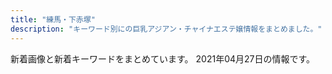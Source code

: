 ```yaml
---
title: "練馬・下赤塚"
description: "キーワード別にの巨乳アジアン・チャイナエステ嬢情報をまとめました。"
---
```


新着画像と新着キーワードをまとめています。
2021年04月27日の情報です。

<DmmAffiliateIns />
<KeywordTable
  shops={
    [
    {
        "name": "\u59ff\u7f8e",
        "keywords": {
            "84": 1,
            "C": 2,
            "D": 7,
            "87": 4,
            "86": 3,
            "85": 1
        },
        "station": "\u3068\u304d\u308f\u53f0\u99c5\u5357\u53e3",
        "url": "http://www.sugatabi.mesthe.com/",
        "img_links": [
            "http://www.sugatabi.mesthe.com/files/010-02.jpg",
            "http://www.sugatabi.mesthe.com/files/009-02.jpg",
            "http://www.sugatabi.mesthe.com/files/004.jpg",
            "http://www.sugatabi.mesthe.com/images/girl-z1.jpg",
            "http://www.sugatabi.mesthe.com/files/005-02.jpg",
            "http://www.sugatabi.mesthe.com/images/top.jpg",
            "http://www.sugatabi.mesthe.com/images/shop/shop04.jpg",
            "http://www.sugatabi.mesthe.com/files/006-02.jpg",
            "http://www.sugatabi.mesthe.com/files/009.jpg",
            "http://www.sugatabi.mesthe.com/images/staff_line.png",
            "http://www.sugatabi.mesthe.com/files/002-02.jpg",
            "http://www.sugatabi.mesthe.com/files/008.jpg",
            "http://www.sugatabi.mesthe.com/files/001-02.jpg",
            "http://www.sugatabi.mesthe.com/files/008-02.jpg",
            "http://www.sugatabi.mesthe.com/files/002.jpg",
            "http://www.sugatabi.mesthe.com/files/003.jpg",
            "http://www.sugatabi.mesthe.com/files/003-02.jpg",
            "http://www.sugatabi.mesthe.com/images/top_sche.png",
            "http://www.sugatabi.mesthe.com/images/shop/shop01.jpg",
            "http://www.sugatabi.mesthe.com/files/005.jpg",
            "http://www.sugatabi.mesthe.com/files/001.jpg",
            "http://www.sugatabi.mesthe.com/files/004-02.jpg",
            "http://www.sugatabi.mesthe.com/images/shop/shop03.jpg",
            "http://www.sugatabi.mesthe.com/images/link_line.png",
            "http://www.sugatabi.mesthe.com/images/mobile.jpg",
            "http://www.sugatabi.mesthe.com/images/bj3.png",
            "http://www.sugatabi.mesthe.com/images/shop/shop02.jpg",
            "http://www.sugatabi.mesthe.com/files/006.jpg",
            "http://www.sugatabi.mesthe.com/images/girl-z2.jpg",
            "http://www.sugatabi.mesthe.com/files/010.jpg"
        ]
    },
    {
        "name": "\u30b7\u30a8\u30b9\u30bf",
        "station": "\u5927\u6cc9\u5b66\u5712\u99c5\u5317\u53e3",
        "keywords": {
            "83": 5,
            "85": 10,
            "D": 15,
            "88": 5
        },
        "img_links": [
            "http://siesta.ests.jp/images/acc4.jpg",
            "http://siesta.ests.jp/images/s-recriut.jpg",
            "http://siesta.ests.jp/images/top.png",
            "http://siesta.ests.jp/photos/sites/39/2021/04/2021042011331872.jpg",
            "http://siesta.ests.jp/photos/sites/39/2021/01/2021011116333298.jpg",
            "http://siesta.ests.jp/photos/sites/39/2021/04/2021040818055925.jpg",
            "http://siesta.ests.jp/photos/sites/39/2021/01/2021011116333493.jpg",
            "http://siesta.ests.jp/images/pick.jpg",
            "http://siesta.ests.jp/images/s-staff.jpg",
            "http://siesta.ests.jp/images/acc2.jpg",
            "http://siesta.ests.jp/images/acc1.jpg",
            "http://siesta.ests.jp/images/info.jpg",
            "http://siesta.ests.jp/images/news.jpg",
            "http://siesta.ests.jp/images/acc3.jpg",
            "http://siesta.ests.jp/images/mobile1.jpg",
            "http://siesta.ests.jp/images/mobile.jpg"
        ],
        "url": "http://siesta.ests.jp/"
    },
    {
        "url": "https://salasa.tokyo/",
        "name": "\u3064\u307c\u307f",
        "img_links": [],
        "keywords": {},
        "station": "\u7df4\u99ac\u99c5\u897f\u53e3"
    },
    {
        "station": "\u7df4\u99ac\u99c5\u897f\u53e3",
        "img_links": [
            "http://www.seoul.esjp.info/img/nav-001.png",
            "http://www.seoul.esjp.info/img/recuit.png",
            "http://www.seoul.esjp.info/files/005.jpg",
            "http://www.seoul.esjp.info/img/change-003.png",
            "http://www.seoul.esjp.info/img/nav-004.png",
            "http://www.seoul.esjp.info/img/foot.png",
            "http://www.seoul.esjp.info/img/main-top03.png",
            "http://www.seoul.esjp.info/img/nav-005.png",
            "http://www.seoul.esjp.info/files/013.jpg",
            "http://www.seoul.esjp.info/files/010.jpg",
            "http://www.seoul.esjp.info/img/change-004.png",
            "http://www.seoul.esjp.info/files/012.jpg",
            "http://www.seoul.esjp.info/img/main-top01.png",
            "http://www.seoul.esjp.info/img/head.png",
            "http://www.seoul.esjp.info/files/003.jpg",
            "http://www.seoul.esjp.info/files/001.jpg",
            "http://www.seoul.esjp.info/img/change-001.png",
            "http://www.seoul.esjp.info/files/007.jpg",
            "http://www.seoul.esjp.info/files/008.jpg",
            "http://www.seoul.esjp.info/img/nav-006.png",
            "http://www.seoul.esjp.info/img/change-002.png",
            "http://www.seoul.esjp.info/files/006.jpg",
            "http://www.seoul.esjp.info/img/change-005.png",
            "http://www.seoul.esjp.info/files/011.jpg",
            "http://www.seoul.esjp.info/img/change-006.png",
            "http://www.seoul.esjp.info/files/004.jpg",
            "http://www.seoul.esjp.info/img/nav-002.png",
            "http://www.seoul.esjp.info/img/nav-003.png",
            "http://www.seoul.esjp.info/files/015.jpg"
        ],
        "keywords": {
            "86": 3,
            "D": 4,
            "87": 1
        },
        "url": "http://www.seoul.esjp.info/",
        "name": "\u7652\u3057\u306e\u90e8\u5c4b"
    },
    {
        "name": "\u61a9",
        "keywords": {},
        "img_links": [
            "http://c-ikoi.work/images/2.jpg",
            "http://c-ikoi.work/images/sys1.jpg",
            "http://c-ikoi.work/images/staff_t.jpg",
            "http://c-ikoi.work/images/line.png",
            "http://c-ikoi.work/images/3.jpg",
            "http://c-ikoi.work/images/concept.jpg",
            "http://c-ikoi.work/images/news.jpg",
            "http://c-ikoi.work/img/aoi1.jpg",
            "http://c-ikoi.work/images/4.jpg",
            "http://c-ikoi.work/images/interior_t.jpg",
            "http://c-ikoi.work/images/1.jpg",
            "http://c-ikoi.work/images/tel.jpg",
            "http://c-ikoi.work/images/int1.png",
            "http://c-ikoi.work/img/moe1.jpg",
            "http://c-ikoi.work/images/head.jpg",
            "http://c-ikoi.work/img/rina1.jpg",
            "http://c-ikoi.work/images/int3.png",
            "http://c-ikoi.work/images/rec2.png",
            "http://c-ikoi.work/images/sys3.png",
            "http://c-ikoi.work/images/mobile.jpg",
            "http://c-ikoi.work/images/rec1.png",
            "http://c-ikoi.work/images/sys2.jpg",
            "http://c-ikoi.work/images/int2.png",
            "http://c-ikoi.work/img/yuki1.jpg"
        ],
        "url": "http://c-ikoi.work/",
        "station": "\u5927\u5c71\u99c5\u5357\u53e3"
    },
    {
        "keywords": {},
        "station": "\u77f3\u795e\u4e95\u516c\u5712\u99c5\u5357\u53e3",
        "name": "AROMA PLAZA \u30a2\u30ed\u30de\u30d7\u30e9\u30b6",
        "url": "http://aroma-p.info/",
        "img_links": []
    },
    {
        "url": "http://www.hi-msg.com/dansin/",
        "keywords": {},
        "name": "\u6696\u5fc3",
        "img_links": [
            "http://www.hi-msg.com/dansin/images/top.jpg",
            "http://www.hi-msg.com/dansin/images/p-5.jpg",
            "http://www.hi-msg.com/dansin/images/s_news.jpg",
            "http://www.hi-msg.com/dansin/images/s_pick.jpg",
            "http://www.hi-msg.com/dansin/images/s_face.jpg",
            "http://www.hi-msg.com/dansin/images/p-2-1.jpg",
            "http://www.hi-msg.com/dansin/images/p-8.jpg",
            "http://www.hi-msg.com/dansin/images/p-9-1.jpg",
            "http://www.hi-msg.com/dansin/images/p-2.jpg",
            "http://www.hi-msg.com/dansin/images/nav.jpg",
            "http://www.hi-msg.com/dansin/images/p-9.jpg",
            "http://www.hi-msg.com/dansin/images/s_info.jpg",
            "http://www.hi-msg.com/dansin/images/end1.jpg",
            "http://www.hi-msg.com/dansin/images/p-6.jpg",
            "http://www.hi-msg.com/dansin/images/p-7.jpg",
            "http://www.hi-msg.com/dansin/images/top1.jpg",
            "http://www.hi-msg.com/dansin/images/1.jpg",
            "http://www.hi-msg.com/dansin/images/p-5-1.jpg",
            "http://www.hi-msg.com/dansin/images/mobile.jpg",
            "http://www.hi-msg.com/dansin/images/p-6-1.jpg"
        ],
        "station": "\u3068\u304d\u308f\u53f0\u99c5\u5357\u53e3"
    },
    {
        "img_links": [],
        "url": "http://evergrace.tyo.cm/",
        "station": "\u6210\u5897\u99c5",
        "keywords": {},
        "name": "\u30b8\u30e3\u30b9\u30df\u30f3"
    },
    {
        "img_links": [
            "http://oasis.akasuri.xyz/staff/s3.jpg",
            "http://oasis.akasuri.xyz/images/bar-photo.png",
            "http://oasis.akasuri.xyz/images/c-photo.png",
            "http://oasis.akasuri.xyz/images/c-staff.png",
            "http://oasis.akasuri.xyz/staff/s2.jpg",
            "http://oasis.akasuri.xyz/staff/s1.jpg",
            "http://oasis.akasuri.xyz/images/c-top.png",
            "http://oasis.akasuri.xyz/images/b-tel.png",
            "http://oasis.akasuri.xyz/images/bar-staff.png",
            "http://oasis.akasuri.xyz/images/fotter.png"
        ],
        "keywords": {},
        "name": "\u30aa\u30a2\u30b7\u30b9",
        "station": "\u6210\u5897\u99c5\u5357\u53e3",
        "url": "http://oasis.akasuri.xyz/"
    },
    {
        "name": "\u8776",
        "keywords": {},
        "station": "\u4e0a\u677f\u6a4b\u99c5\u5317\u53e3",
        "img_links": [
            "http://www.relaxes.info/images/info.jpg",
            "http://www.relaxes.info/images/t1.png",
            "http://www.relaxes.info/up/uploads/2017071800271212.jpg",
            "http://www.relaxes.info/images/t2.png",
            "http://www.relaxes.info/images/ttl_price.png",
            "http://www.relaxes.info/images/ttl_staff.png",
            "http://www.relaxes.info/images/rec.png",
            "http://www.relaxes.info/images/price.jpg",
            "http://www.relaxes.info/images/header_bg.png",
            "http://www.relaxes.info/up/uploads/20210313172020j.jpg",
            "http://www.relaxes.info/images/s1.png",
            "http://www.relaxes.info/up/uploads/20180315212810me.jpg",
            "http://www.relaxes.info/images/ttl_qj.png"
        ],
        "url": "http://www.relaxes.info/"
    },
    {
        "station": "\u4e2d\u6751\u6a4b\u99c5",
        "url": "http://www.e-rakuraku.info/",
        "img_links": [
            "http://www.e-rakuraku.info/images/sr.png",
            "http://www.e-rakuraku.info/images/s1.png",
            "http://www.e-rakuraku.info/images/nei_03.jpg",
            "http://www.e-rakuraku.info/images/huiyuan.png",
            "http://www.e-rakuraku.info/images/newt.png",
            "http://www.e-rakuraku.info/images/tel.png",
            "http://www.e-rakuraku.info/images/s2.png",
            "http://www.e-rakuraku.info/images/mobile.png",
            "http://www.e-rakuraku.info/images/g2.jpg",
            "http://www.e-rakuraku.info/images/g1.jpg",
            "http://www.e-rakuraku.info/images/g3.jpg",
            "http://www.e-rakuraku.info/images/g5.jpg",
            "http://www.e-rakuraku.info/images/g0.jpg",
            "http://www.e-rakuraku.info/images/newfacet.png",
            "http://www.e-rakuraku.info/images/tite-gallery.png",
            "http://www.e-rakuraku.info/images/g4.jpg",
            "http://www.e-rakuraku.info/images/top.jpg",
            "http://www.e-rakuraku.info/images/tite-staff.png"
        ],
        "keywords": {
            "C": 13
        },
        "name": "\u697d\u697d"
    },
    {
        "station": "\u7df4\u99ac\u99c5\u5357\u53e3",
        "img_links": [
            "http://himawari.est-u.com/images/down.jpg",
            "http://himawari.est-u.com/images/index2_08.jpg",
            "http://himawari.est-u.com/staff/sakura.jpg",
            "http://himawari.est-u.com/images/index_08.jpg",
            "http://himawari.est-u.com/images/index_04.jpg",
            "http://himawari.est-u.com/images/a1.jpg",
            "http://himawari.est-u.com/staff/nami.jpg",
            "http://himawari.est-u.com/staff/izumi.jpg",
            "http://himawari.est-u.com/staff/yuki.jpg",
            "http://himawari.est-u.com/images/a2.jpg",
            "http://himawari.est-u.com/staff/aiko.jpg",
            "http://himawari.est-u.com/images/index_10.jpg",
            "http://himawari.est-u.com/images/index_02.jpg",
            "http://himawari.est-u.com/staff/umi.jpg",
            "http://himawari.est-u.com/staff/asuka.jpg",
            "http://himawari.est-u.com/images/therpist.jpg"
        ],
        "url": "http://himawari.est-u.com/",
        "name": "\u3072\u307e\u308f\u308a",
        "keywords": {
            "C": 7
        }
    },
    {
        "keywords": {},
        "station": "\u7df4\u99ac\u99c5\u897f\u53e3",
        "img_links": [
            "http://sh-dafei.work/uploads/171031/1-1G0311G531445.jpg",
            "http://sh-dafei.work/uploads/181206/1-1Q2061253211D.jpg",
            "http://sh-dafei.work/uploads/190924/1-1Z924151334121.jpg",
            "http://sh-dafei.work/templets/default/pc/picture/s_staff.png",
            "http://sh-dafei.work/uploads/171031/1-1G0311G505933.jpg",
            "http://sh-dafei.work/uploads/210219/1-210219105500300.jpg",
            "http://sh-dafei.work/uploads/180612/1-1P612160029349.jpg",
            "http://sh-dafei.work/uploads/181207/1-1Q20G35320X0.png",
            "http://sh-dafei.work/uploads/181206/1-1Q206125154224.jpg",
            "http://sh-dafei.work/uploads/171031/1-1G0311G344914.jpg",
            "http://sh-dafei.work/uploads/190809/1-1ZP9125I01S.jpg",
            "http://sh-dafei.work/uploads/200117/1-20011G614144B.jpg",
            "http://sh-dafei.work/uploads/190329/1-1Z329151011c7.jpg",
            "http://sh-dafei.work/templets/default/pc/picture/s_pick.png",
            "http://sh-dafei.work/uploads/171031/1-1G0311G556445.jpg",
            "http://sh-dafei.work/uploads/210326/1-210326140613257.jpg",
            "http://sh-dafei.work/templets/default/pc/picture/staffs.png",
            "http://sh-dafei.work/uploads/171031/1-1G0311G4095M.jpg",
            "http://sh-dafei.work/uploads/191115/1-191115132040J2.jpg",
            "http://sh-dafei.work/templets/default/pc/picture/s_news.png",
            "http://sh-dafei.work/templets/default/pc/picture/end1.jpg",
            "http://sh-dafei.work/uploads/allimg/180612/1-1P612160305350.jpg",
            "http://sh-dafei.work/uploads/180227/1-1P22G40S5448.jpg",
            "http://sh-dafei.work/uploads/200612/1-200612154534W8.jpg",
            "http://sh-dafei.work/uploads/201002/1-201002144Z11V.jpg",
            "http://sh-dafei.work/uploads/181207/1-1Q20G40K63R.jpg",
            "http://sh-dafei.work/uploads/181206/1-1Q2061250494E.jpg",
            "http://sh-dafei.work/templets/default/pc/picture/face.png",
            "http://sh-dafei.work/uploads/181214/1-1Q214154222511.jpg",
            "http://sh-dafei.work/uploads/190301/1-1Z30116320A41.jpg",
            "http://sh-dafei.work/uploads/201113/1-20111314213cQ.jpg",
            "http://sh-dafei.work/uploads/180612/1-1P6121601061c.jpg",
            "http://sh-dafei.work/uploads/181206/1-1Q2061249563O.jpg",
            "http://sh-dafei.work/uploads/190130/1-1Z130162635508.jpg"
        ],
        "name": "\u5927\u5983",
        "url": "http://sh-dafei.work/"
    },
    {
        "station": "\u6c5f\u53e4\u7530\u99c5\u5357\u53e3",
        "name": "\u512a\u30fb\u7f8e",
        "keywords": {},
        "url": "http://rose.este.work/",
        "img_links": [
            "http://rose.este.work/unnamed.png",
            "http://rose.este.work/index-24.htm.jpg",
            "http://rose.este.work/r4.jpg",
            "http://rose.este.work/re.jpg",
            "http://rose.este.work/totop.png",
            "http://rose.este.work/sys1.png",
            "http://rose.este.work/r3.jpg",
            "http://rose.este.work/r5.jpg",
            "http://rose.este.work/index-26.htm.jpg",
            "http://rose.este.work/index-1.htm.jpg",
            "http://rose.este.work/resize_1500-450.jpg",
            "http://rose.este.work/r1.jpg",
            "http://rose.este.work/resize_250.png",
            "http://rose.este.work/index-25.htm.jpg"
        ]
    },
    {
        "url": "http://anzu.abnavi.info/",
        "station": "\u6210\u5897\u99c5",
        "name": "\u59eb",
        "img_links": [],
        "keywords": {}
    },
    {
        "url": "http://nymphe-est.biz/",
        "keywords": {
            "D": 2,
            "E": 1
        },
        "name": "\u59eb\u306e\u3086\u3073\u3055\u304d",
        "img_links": [
            "http://nymphe-est.biz/images/m6.png",
            "http://nymphe-est.biz/images/m4.png",
            "http://nymphe-est.biz/images/accl.jpg",
            "http://nymphe-est.biz/images/tit2.jpg",
            "http://nymphe-est.biz/images/m2.png",
            "http://nymphe-est.biz/images/tit3.jpg",
            "http://nymphe-est.biz/images/top.png",
            "http://nymphe-est.biz/images/m3.png",
            "http://nymphe-est.biz/images/m1.png",
            "http://nymphe-est.biz/images/fla.jpg",
            "http://nymphe-est.biz/images/tit5.jpg",
            "http://nymphe-est.biz/images/m5.png",
            "http://nymphe-est.biz/images/bul.jpg",
            "http://nymphe-est.biz/images/spt.png",
            "http://nymphe-est.biz/images/tm.jpg",
            "http://nymphe-est.biz/images/tit6.jpg",
            "http://nymphe-est.biz/images/bur.jpg",
            "http://nymphe-est.biz/images/cg03.jpg",
            "http://nymphe-est.biz/images/tit4.jpg",
            "http://nymphe-est.biz/images/stat.jpg",
            "http://nymphe-est.biz/images/cg02.jpg",
            "http://nymphe-est.biz/images/no.png",
            "http://nymphe-est.biz/images/stal.jpg",
            "http://nymphe-est.biz/images/cg01.jpg"
        ],
        "station": "\u6771\u6b66\u7df4\u99ac\u99c5\u5317\u53e3"
    },
    {
        "station": "\u4e0a\u677f\u6a4b\u99c5\u5317\u53e3",
        "keywords": {},
        "url": "http://tenpo2.iest.info/",
        "img_links": [],
        "name": "\u6e29"
    },
    {
        "name": "\u30e9\u30b1\u30b7\u30b9\u5927\u6cc9\u5b66\u5712",
        "keywords": {
            "81": 1,
            "C": 4,
            "93": 1,
            "86": 1,
            "F": 4,
            "84": 1,
            "91": 3,
            "G": 1,
            "88": 1,
            "95": 1,
            "80": 1,
            "D": 2,
            "83": 2
        },
        "img_links": [
            "http://lachesis.este88.com/gals/mao2.jpg",
            "http://lachesis.este88.com/gals/aoi1.jpg",
            "http://lachesis.este88.com/gals/narumi2.jpg",
            "https://lachesis.este88.com/gals/yuno1.jpg",
            "https://lachesis.este88.com/images/bg_header3.jpg",
            "http://lachesis.este88.com/images/bg_header.jpg",
            "http://lachesis.este88.com/gals/miku3.jpg",
            "http://lachesis.este88.com/gals/yuno3.jpg",
            "https://lachesis.este88.com/gals/rinnka1.jpg",
            "http://lachesis.este88.com/gals/minami2.jpg",
            "https://lachesis.este88.com/gals/tumugi1.jpg",
            "https://lachesis.este88.com/gals/aoi1.jpg",
            "http://lachesis.este88.com/gals/nozomi2.jpg",
            "https://lachesis.este88.com/gals/miho1.jpg",
            "http://lachesis.este88.com/gals/minami1.jpg",
            "https://lachesis.este88.com/gals/mao1.jpg",
            "http://lachesis.este88.com/gals/miho2.jpg",
            "http://lachesis.este88.com/gals/tumugi3.jpg",
            "https://lachesis.este88.com/images/sysh3bar.png",
            "https://lachesis.este88.com/gals/nozomi1.jpg",
            "https://lachesis.este88.com/images/bg_header.jpg",
            "http://lachesis.este88.com/gals/miho1.jpg",
            "https://lachesis.este88.com/gals/miku1.jpg",
            "https://lachesis.este88.com/gals/narumi1.jpg",
            "http://lachesis.este88.com/gals/rinnka3.jpg",
            "http://lachesis.este88.com/gals/nozomi1.jpg",
            "https://lachesis.este88.com/images/line.jpg",
            "http://lachesis.este88.com/gals/rinnka2.jpg",
            "https://lachesis.este88.com/gals/maria1.jpg",
            "http://lachesis.este88.com/gals/miku1.jpg",
            "http://lachesis.este88.com/gals/tumugi2.jpg",
            "http://lachesis.este88.com/gals/mao1.jpg",
            "https://lachesis.este88.com/gals/minami1.jpg",
            "http://lachesis.este88.com/gals/itika1.jpg",
            "http://lachesis.este88.com/gals/nozomi3.jpg",
            "http://lachesis.este88.com/gals/miho3.jpg",
            "http://lachesis.este88.com/images/sysh3bar.png",
            "http://lachesis.este88.com/gals/aoi3.jpg",
            "http://lachesis.este88.com/images/line.jpg",
            "https://lachesis.este88.com/images/info5.jpg",
            "http://lachesis.este88.com/gals/yuno2.jpg",
            "http://lachesis.este88.com/gals/itika3.jpg",
            "http://lachesis.este88.com/gals/narumi3.jpg",
            "https://lachesis.este88.com/gals/itika1.jpg",
            "http://lachesis.este88.com/gals/aoi2.jpg",
            "http://lachesis.este88.com/images/info5.jpg",
            "http://lachesis.este88.com/gals/miku2.jpg",
            "http://lachesis.este88.com/gals/itika2.jpg",
            "http://lachesis.este88.com/gals/narumi4.jpg",
            "http://lachesis.este88.com/gals/maria1.jpg",
            "http://lachesis.este88.com/images/bg_header3.jpg",
            "http://lachesis.este88.com/gals/rinnka1.jpg",
            "http://lachesis.este88.com/gals/yuno1.jpg",
            "http://momipara.jp/img/link/momi234.jpg",
            "http://lachesis.este88.com/gals/rinnka4.jpg",
            "http://lachesis.este88.com/gals/narumi1.jpg",
            "http://lachesis.este88.com/gals/tumugi1.jpg",
            "http://lachesis.este88.com/gals/nozomi4.jpg"
        ],
        "url": "http://lachesis.este88.com/",
        "station": "\u5927\u6cc9\u5b66\u5712\u99c5"
    },
    {
        "station": "\u65b0\u685c\u53f0\u99c51\u756a\u51fa\u53e3",
        "name": "\u697d\u3005",
        "keywords": {},
        "url": "https://1270791003.wixsite.com/mysite/",
        "img_links": [
            "https://static.wixstatic.com/media/73ea4e_4f276738c0354f93b87840e2d55be62b~mv2.png",
            "https://static.wixstatic.com/media/56292f_3dc196c69ac04338b46a28f7dc0f4df2.jpg",
            "https://static.wixstatic.com/media/73ea4e_73ca4971bac34776a53c8b09526abe0d~mv2.jpg",
            "https://static.wixstatic.com/media/56292f_4d626237c2cd4806b0251dae4554758e.jpg"
        ]
    },
    {
        "station": "\u4e0b\u8d64\u585a\u99c5\u5317\u53e3",
        "url": "http://www.es-kou.link/",
        "keywords": {},
        "img_links": [
            "http://www.es-kou.link/images/head.jpg",
            "http://www.es-kou.link/images/news.jpg",
            "http://www.es-kou.link/img/satomi1.jpg",
            "http://www.es-kou.link/images/sys2.jpg",
            "http://www.es-kou.link/img/nana1.jpg",
            "http://www.es-kou.link/images/b1.jpg",
            "http://www.es-kou.link/images/int1.png",
            "http://www.es-kou.link/images/info.png",
            "http://www.es-kou.link/images/interior_t.jpg",
            "http://www.es-kou.link/images/3.jpg",
            "http://www.es-kou.link/images/int2.png",
            "http://www.es-kou.link/images/sys3.png",
            "http://www.es-kou.link/images/sys1.jpg",
            "http://www.es-kou.link/images/mobile.jpg",
            "http://www.es-kou.link/images/s1.png",
            "http://www.es-kou.link/images/staff_t.jpg",
            "http://www.es-kou.link/images/b2.jpg",
            "http://www.es-kou.link/images/2.jpg",
            "http://www.es-kou.link/images/1.jpg",
            "http://www.es-kou.link/img/mimi1.jpg"
        ],
        "name": "\u7d05\u6708"
    },
    {
        "url": "http://c-sakura.work/",
        "station": "\u4e0b\u8d64\u585a\u99c5\u5317\u53e3",
        "keywords": {},
        "name": "\u9577\u4e45*\u3061\u3087\u3046\u304d\u3085\u3046",
        "img_links": [
            "http://c-sakura.work/images/news.png",
            "http://c-sakura.work/images/interior_t.jpg",
            "http://c-sakura.work/images/mobile.jpg",
            "http://c-sakura.work/images/info.png",
            "http://c-sakura.work/img/ami1.jpg",
            "http://c-sakura.work/images/3.jpg",
            "http://c-sakura.work/images/int2.png",
            "http://c-sakura.work/img/yuyu1.jpg",
            "http://c-sakura.work/images/sys1.png",
            "http://c-sakura.work/images/head.jpg",
            "http://c-sakura.work/img/yuri1.jpg",
            "http://c-sakura.work/images/staff_t.jpg",
            "http://c-sakura.work/images/1.jpg",
            "http://c-sakura.work/images/tel.jpg",
            "http://c-sakura.work/images/sisu.png",
            "http://c-sakura.work/images/2.jpg",
            "http://c-sakura.work/images/int1.png"
        ]
    },
    {
        "station": "\u7df4\u99ac\u99c5\u897f\u53e3",
        "name": "\u7df4\u99ac\u306e\u5929\u4f7f",
        "url": "http://ginzaangel.esnavi.work/",
        "keywords": {
            "89": 1,
            "88": 2,
            "90": 3,
            "92": 1
        },
        "img_links": [
            "http://ginzaangel.esnavi.work/2/uploadimg/1595657062.jpeg",
            "http://ginzaangel.esnavi.work/head.jpg",
            "http://ginzaangel.esnavi.work/staff_t.jpg",
            "http://ginzaangel.esnavi.work/2/uploadimg/1601829474.jpeg",
            "http://ginzaangel.esnavi.work/sys1.jpg",
            "http://ginzaangel.esnavi.work/s1.png",
            "http://ginzaangel.esnavi.work/2/uploadimg/1619341553.jpeg",
            "http://ginzaangel.esnavi.work/int1.png",
            "http://ginzaangel.esnavi.work/news.jpg",
            "http://ginzaangel.esnavi.work/sys2.jpg",
            "http://ginzaangel.esnavi.work/2/uploadimg/1615988408.jpeg",
            "http://ginzaangel.esnavi.work/2/uploadimg/1615988934.jpeg",
            "http://ginzaangel.esnavi.work/2/uploadimg/1615989033.jpeg",
            "http://ginzaangel.esnavi.work/2/uploadimg/1615989115.jpeg"
        ]
    },
    {
        "url": "http://binrou.net/",
        "keywords": {
            "86": 4,
            "F": 1,
            "E": 6,
            "87": 4,
            "C": 17,
            "89": 1,
            "D": 2,
            "88": 1
        },
        "img_links": [
            "http://binrou.net/img/sta119.jpg",
            "http://binrou.net/i/img/sta89.jpg",
            "http://binrou.net/img/st118.jpg",
            "http://binrou.net/i/img/r3.jpg",
            "http://binrou.net/i/img/sta104.jpg",
            "http://binrou.net/img/s118.jpg",
            "http://binrou.net/img/sta109.jpg",
            "http://binrou.net/i/img/sta117.jpg",
            "http://binrou.net/i/img/sta114.jpg",
            "http://binrou.net/img/s117.jpg",
            "http://binrou.net/i/img/sta88.jpg",
            "http://binrou.net/img/st112.jpg",
            "http://binrou.net/img/mo.png",
            "http://binrou.net/img/sta115.jpg",
            "http://binrou.net/i/img/sta111.jpg",
            "http://binrou.net/img/botton.jpg",
            "http://binrou.net/img/s119.jpg",
            "http://binrou.net/img/sta111.jpg",
            "http://binrou.net/i/img/sta116.jpg",
            "http://binrou.net/img/s111.jpg",
            "http://binrou.net/img/st119.jpg",
            "http://binrou.net/img/st114.jpg",
            "http://binrou.net/img/sta116.jpg",
            "http://binrou.net/i/img/sta92.jpg",
            "http://binrou.net/img/fla.jpg",
            "http://binrou.net/img/st116.jpg",
            "http://binrou.net/img/sta114.jpg",
            "http://binrou.net/img/st109.jpg",
            "http://binrou.net/img/acc.jpg",
            "http://binrou.net/i/img/r4.jpg",
            "http://binrou.net/i/img/sta119.jpg",
            "http://binrou.net/img/sta117.jpg",
            "http://binrou.net/i/img/sta109.jpg",
            "http://binrou.net/i/img/sta100.jpg",
            "http://binrou.net/i/img/r1.jpg",
            "http://binrou.net/img/st111.jpg",
            "http://binrou.net/i/img/acc.jpg",
            "http://binrou.net/i/img/sta97.jpg",
            "http://binrou.net/img/sta112.jpg",
            "http://binrou.net/i/img/st118.jpg",
            "http://binrou.net/img/s114.jpg",
            "http://binrou.net/i/img/sta108.jpg",
            "http://binrou.net/img/s115.jpg",
            "http://binrou.net/img/s112.jpg",
            "http://binrou.net/i/img/sta98.jpg",
            "http://binrou.net/i/img/sta80.jpg",
            "http://binrou.net/i/img/r2.jpg",
            "http://binrou.net/i/img/sta105.jpg",
            "http://binrou.net/i/img/sta94.jpg",
            "http://binrou.net/img/s116.jpg",
            "http://binrou.net/img/st115.jpg",
            "http://binrou.net/i/img/sta115.jpg",
            "http://binrou.net/i/img/sta112.jpg",
            "http://binrou.net/img/pickup20.jpg",
            "http://binrou.net/img/st117.jpg",
            "http://binrou.net/img/sta118.jpg",
            "http://binrou.net/i/img/sta118.jpg"
        ],
        "station": "\u7df4\u99ac\u99c5\u897f\u53e3",
        "name": "\u30ad\u30e9\u30ad\u30e9"
    },
    {
        "name": "\u30b9\u30a6\u30a3\u30fc\u30c8",
        "url": "http://www.es-yas.click/",
        "station": "\u4e2d\u6751\u6a4b\u99c5\u5357\u53e3",
        "img_links": [
            "http://www.es-yas.click/img/sayuri1.jpg",
            "http://www.es-yas.click/images/mobile.jpg",
            "http://www.es-yas.click/images/news.jpg",
            "http://www.es-yas.click/images/sys1.png",
            "http://www.es-yas.click/images/1.jpg",
            "http://www.es-yas.click/images/newface.png",
            "http://www.es-yas.click/images/3.jpg",
            "http://www.es-yas.click/images/s1.png",
            "http://www.es-yas.click/images/head.jpg",
            "http://www.es-yas.click/img/riri1.jpg",
            "http://www.es-yas.click/images/ac1.png",
            "http://www.es-yas.click/images/int1.png",
            "http://www.es-yas.click/images/2.jpg",
            "http://www.es-yas.click/img/mari1.jpg",
            "http://www.es-yas.click/images/sirase.jpg",
            "http://www.es-yas.click/images/info.png",
            "http://www.es-yas.click/images/staff_t.jpg",
            "http://www.es-yas.click/images/tel.jpg",
            "http://www.es-yas.click/images/int2.png",
            "http://www.es-yas.click/images/interior_t.jpg",
            "http://www.es-yas.click/images/sys2.png"
        ],
        "keywords": {}
    },
    {
        "url": "http://www.bishoujo.relaxmens.com/",
        "name": "\u7f8e\u5c11\u5973\u5b66\u5712",
        "keywords": {},
        "station": "\u7df4\u99ac\u99c5\u897f\u53e3",
        "img_links": [
            "http://www.bishoujo.relaxmens.com/files/004.jpg",
            "http://www.bishoujo.relaxmens.com/photo_news/upimg/69006605d742b90036_2.jpg",
            "http://www.bishoujo.relaxmens.com/images/nav-005.png",
            "http://www.bishoujo.relaxmens.com/images/nav-004.png",
            "http://www.bishoujo.relaxmens.com/images/top02-left.png",
            "http://www.bishoujo.relaxmens.com/photo_news/upimg/69006605d742b90036_0.jpg",
            "http://www.bishoujo.relaxmens.com/images/top003.png",
            "http://www.bishoujo.relaxmens.com/images/top01.png",
            "http://www.bishoujo.relaxmens.com/images/nav-001.png",
            "http://www.bishoujo.relaxmens.com/images/nav-003.png",
            "http://www.bishoujo.relaxmens.com/photo_news/upimg/69006605d742b90036_1.jpg",
            "http://www.bishoujo.relaxmens.com/files/007.jpg",
            "http://www.bishoujo.relaxmens.com/images/tel.png",
            "http://www.bishoujo.relaxmens.com/images/nav-006.png",
            "http://www.bishoujo.relaxmens.com/files/006.jpg",
            "http://www.bishoujo.relaxmens.com/images/osusume01.png",
            "http://www.bishoujo.relaxmens.com/images/nav-002.png",
            "http://www.bishoujo.relaxmens.com/files/008.jpg"
        ]
    },
    {
        "keywords": {
            "C": 8
        },
        "station": "\u7df4\u99ac\u99c5\u5357\u53e3",
        "img_links": [
            "http://www.nerima-rose.com/cgi-bin/topics/img/16-1.jpg",
            "http://www.nerima-rose.com/images/staff/16/misaki2.jpg",
            "http://www.nerima-rose.com/images/staff/17/2/nana.png",
            "http://www.nerima-rose.com/images/images/sys2018_06.jpg",
            "http://www.nerima-rose.com/images/staff/17/2/ena.jpg",
            "http://www.nerima-rose.com/images/staff/17/2/kina.jpg",
            "http://www.nerima-rose.com/images/shop/h1.jpg",
            "http://www.nerima-rose.com/images/rosa-pindao_09.jpg",
            "http://www.nerima-rose.com/images/index-rosa_02.jpg",
            "http://www.nerima-rose.com/images/sys3.jpg",
            "http://www.nerima-rose.com/images/index-rosa_04.jpg",
            "http://www.nerima-rose.com/images/staff/16/kaori2.jpg",
            "http://www.nerima-rose.com/images/images/sys2018_03.jpg",
            "http://www.nerima-rose.com/images/rosa-sys_09a.jpg",
            "http://www.nerima-rose.com/images/shop/11.jpg",
            "http://www.nerima-rose.com/images/nav/nav-acc.jpg",
            "http://www.nerima-rose.com/images/aroma/r1.jpg",
            "http://www.nerima-rose.com/images/staff/17/riri.jpg",
            "http://www.nerima-rose.com/images/aroma/r2.jpg",
            "http://www.nerima-rose.com/images/staff/16/aya2.jpg",
            "http://www.nerima-rose.com/images/shop/4/s1.jpg",
            "http://www.nerima-rose.com/images/rosa-pindao_07.jpg",
            "http://www.nerima-rose.com/images/rosa-sys_04.jpg",
            "http://www.nerima-rose.com/images/index-rosa_09.jpg",
            "http://www.nerima-rose.com/images/aroma/r3.jpg",
            "http://www.nerima-rose.com/images/nav/nav-rec.jpg",
            "http://www.nerima-rose.com/images/shop/3/sh1.jpg"
        ],
        "url": "http://www.nerima-rose.com/",
        "name": "ROSE"
    },
    {
        "station": "\u7df4\u99ac\u99c5\u5317\u53e3",
        "name": "\u3046\u3089\u3089",
        "img_links": [
            "http://cdn.dino-es.com/images/logo/88x31DinoEs.png",
            "http://es-nerima.biz/wp-content/themes/template-salon2/images/gallery2.jpg",
            "http://es-nerima.biz/wp-content/uploads/2016/10/gallery7.jpg",
            "http://es-nerima.biz/wp-content/uploads/2016/10/gallery6.jpg",
            "http://es-nerima.biz/wp-content/themes/template-salon2/images/magazine.jpg",
            "http://es-nerima.biz/wp-content/themes/template-salon2/images/gallery4.jpg",
            "http://es-nerima.biz/wp-content/uploads/2016/10/camp-bnr.jpg",
            "http://es-nerima.biz/wp-content/uploads/2016/10/g6-250x330.jpg",
            "http://es-nerima.biz/wp-content/uploads/2016/10/g3.jpg",
            "http://es-nerima.biz/wp-content/uploads/2016/10/g4.jpg",
            "http://es-nerima.biz/wp-content/uploads/2016/10/g1-250x330.jpg",
            "http://es-nerima.biz/wp-content/uploads/2016/10/girl-1-300x450.jpg",
            "http://es-nerima.biz/wp-content/themes/template-salon2/images/slider1.jpg",
            "http://es-nerima.biz/wp-content/themes/template-salon2/images/massage-de_88_31.jpg",
            "http://es-nerima.biz/wp-content/uploads/2016/10/girl-1-250x330.jpg",
            "http://es-nerima.biz/wp-content/uploads/2016/10/gallery8-600x600.jpg",
            "http://es-nerima.biz/wp-content/uploads/2016/10/g5-250x330.jpg",
            "http://es-nerima.biz/wp-content/uploads/2016/10/g5.jpg",
            "http://es-nerima.biz/wp-content/uploads/2016/10/mika.jpg",
            "http://es-nerima.biz/wp-content/uploads/2016/10/gallery1.jpg",
            "http://es-nerima.biz/wp-content/uploads/2016/10/g3-250x330.jpg",
            "http://es-nerima.biz/wp-content/uploads/2016/10/g6.jpg",
            "http://es-nerima.biz/wp-content/themes/template-salon2/images/gallery1.jpg",
            "http://es-nerima.biz/wp-content/uploads/2016/10/eri-250x330.jpg",
            "http://es-nerima.biz/wp-content/uploads/2016/10/gallery8.jpg",
            "http://es-nerima.biz/wp-content/themes/template-salon2/images/news-ttl.png",
            "http://es-nerima.biz/wp-content/themes/template-salon2/images/newface-ttl.png",
            "http://es-nerima.biz/wp-content/themes/template-salon2/images/pickup-ttl.png",
            "http://es-nerima.biz/wp-content/uploads/2016/10/gallery3.jpg",
            "http://es-nerima.biz/wp-content/uploads/2016/10/eri.jpg",
            "http://es-nerima.biz/wp-content/uploads/2016/10/mika-250x330.jpg",
            "http://es-nerima.biz/wp-content/themes/template-salon2/images/tel.png",
            "http://es-nerima.biz/wp-content/uploads/2016/10/girl-1.jpg",
            "http://es-nerima.biz/wp-content/themes/template-salon2/images/pickup-frame.png",
            "http://es-nerima.biz/wp-content/themes/template-salon2/images/gallery3.jpg",
            "http://es-nerima.biz/wp-content/uploads/2016/10/gallery2.jpg",
            "http://es-nerima.biz/wp-content/themes/template-salon2/images/camp-bnr.jpg",
            "http://es-nerima.biz/wp-content/uploads/2016/10/gallery5.jpg",
            "http://es-nerima.biz/wp-content/themes/template-salon2/images/gallery-ttl.png",
            "http://es-nerima.biz/wp-content/uploads/2016/10/g4-250x330.jpg"
        ],
        "keywords": {},
        "url": "http://es-nerima.biz/"
    },
    {
        "keywords": {
            "87": 1,
            "E": 1,
            "85": 2,
            "C": 11
        },
        "img_links": [
            "http://pakira-massage.work/i/img/sta1.jpg",
            "http://pakira-massage.work/i/img/r4.jpg",
            "http://pakira-massage.work/i/img/r6.jpg",
            "http://pakira-massage.work/img/s2.jpg",
            "http://pakira-massage.work/i/img/r2.jpg",
            "http://pakira-massage.work/img/st1.jpg",
            "http://pakira-massage.work/img/s1.jpg",
            "http://pakira-massage.work/img/mobile-1.png",
            "http://pakira-massage.work/i/img/sta2.jpg",
            "http://pakira-massage.work/i/img/st1.jpg",
            "http://pakira-massage.work/i/img/r1.jpg",
            "http://pakira-massage.work/i/img/r5.jpg",
            "http://pakira-massage.work/img/sta1.jpg",
            "http://pakira-massage.work/img/botton.jpg",
            "http://pakira-massage.work/img/sta2.jpg",
            "http://pakira-massage.work/img/st2.jpg",
            "http://pakira-massage.work/img/nos.jpg",
            "http://pakira-massage.work/img/head.jpg",
            "http://pakira-massage.work/img/campian.jpg",
            "http://pakira-massage.work/i/img/r3.jpg"
        ],
        "station": "\u8981\u753a\u99c55\u756a\u51fa\u53e3",
        "url": "http://pakira-massage.work/",
        "name": "\u30d1\u30ad\u30e9"
    },
    {
        "url": "http://ponfu-massage.work/",
        "name": "\u30dd\u30f3\u30d5\u30fc",
        "station": "\u7df4\u99ac\u99c5\u897f\u53e3",
        "keywords": {
            "84": 1,
            "87": 5,
            "89": 1,
            "88": 4,
            "D": 9,
            "C": 22,
            "86": 1,
            "85": 2,
            "F": 2,
            "E": 2
        },
        "img_links": [
            "http://ponfu-massage.work/img/sta44.jpg",
            "http://ponfu-massage.work/img/s41.jpg",
            "http://ponfu-massage.work/img/acc6.jpg",
            "http://ponfu-massage.work/img/sta38.jpg",
            "http://ponfu-massage.work/img/sta46.jpg",
            "http://ponfu-massage.work/img/s42.jpg",
            "http://ponfu-massage.work/img/sta42.jpg",
            "http://ponfu-massage.work/i/img/sta41.jpg",
            "http://ponfu-massage.work/img/s39.jpg",
            "http://ponfu-massage.work/img/sta30.jpg",
            "http://ponfu-massage.work/img/campian.jpg",
            "http://ponfu-massage.work/img/acc5.jpg",
            "http://ponfu-massage.work/img/s46.jpg",
            "http://ponfu-massage.work/img/st41.jpg",
            "http://ponfu-massage.work/i/img/sta28.jpg",
            "http://ponfu-massage.work/img/sta41.jpg",
            "http://ponfu-massage.work/img/acc9.jpg",
            "http://ponfu-massage.work/img/sta47.jpg",
            "http://ponfu-massage.work/img/s43.jpg",
            "http://ponfu-massage.work/img/s47.jpg",
            "http://ponfu-massage.work/img/st47.jpg",
            "http://ponfu-massage.work/img/acc1.jpg",
            "http://ponfu-massage.work/i/img/r4.jpg",
            "http://ponfu-massage.work/img/sta39.jpg",
            "http://ponfu-massage.work/img/s38.jpg",
            "http://ponfu-massage.work/img/st44.jpg",
            "http://ponfu-massage.work/img/sta43.jpg",
            "http://ponfu-massage.work/img/botton.jpg",
            "http://ponfu-massage.work/img/acc7.jpg",
            "http://ponfu-massage.work/img/st18.jpg",
            "http://ponfu-massage.work/i/img/sta44.jpg",
            "http://ponfu-massage.work/i/img/r3.jpg",
            "http://ponfu-massage.work/i/img/sta24.jpg",
            "http://ponfu-massage.work/i/img/r2.jpg",
            "http://ponfu-massage.work/img/st30.jpg",
            "http://ponfu-massage.work/img/st45.jpg",
            "http://ponfu-massage.work/i/img/st45.jpg",
            "http://ponfu-massage.work/i/img/sta39.jpg",
            "http://ponfu-massage.work/img/sta45.jpg",
            "http://ponfu-massage.work/i/img/sta45.jpg",
            "http://ponfu-massage.work/img/st46.jpg",
            "http://ponfu-massage.work/i/img/sta47.jpg",
            "http://ponfu-massage.work/img/sta28.jpg",
            "http://ponfu-massage.work/img/acc2.jpg",
            "http://ponfu-massage.work/img/st38.jpg",
            "http://ponfu-massage.work/i/img/sta38.jpg",
            "http://ponfu-massage.work/img/st42.jpg",
            "http://ponfu-massage.work/img/acc10.jpg",
            "http://ponfu-massage.work/img/acc8.jpg",
            "http://ponfu-massage.work/img/sta35.jpg",
            "http://ponfu-massage.work/i/img/sta46.jpg",
            "http://ponfu-massage.work/img/s30.jpg",
            "http://ponfu-massage.work/img/s45.jpg",
            "http://ponfu-massage.work/img/st28.jpg",
            "http://ponfu-massage.work/img/s44.jpg",
            "http://ponfu-massage.work/img/acc3.jpg",
            "http://ponfu-massage.work/img/st43.jpg",
            "http://ponfu-massage.work/i/img/sta42.jpg",
            "http://ponfu-massage.work/img/st35.jpg",
            "http://ponfu-massage.work/i/img/r1.jpg",
            "http://ponfu-massage.work/i/img/sta43.jpg",
            "http://ponfu-massage.work/img/acc4.jpg",
            "http://ponfu-massage.work/img/st39.jpg",
            "http://ponfu-massage.work/i/img/sta30.jpg"
        ]
    },
    {
        "name": "\u30de\u30fc\u30ac\u30ec\u30c3\u30c8",
        "keywords": {},
        "url": "http://margaret.ests.jp/",
        "img_links": [],
        "station": "\u685c\u53f0\u99c5\u5317\u53e3"
    },
    {
        "keywords": {
            "C": 7
        },
        "url": "http://moonlove.est-u.com/",
        "img_links": [
            "http://moonlove.est-u.com/images/index1_06.jpg",
            "http://moonlove.est-u.com/staff/nami.jpg",
            "http://moonlove.est-u.com/images/index_17.jpg",
            "http://moonlove.est-u.com/images/staff_09.jpg",
            "http://moonlove.est-u.com/images/index_13.jpg",
            "http://moonlove.est-u.com/images/s1.jpg",
            "http://moonlove.est-u.com/staff/sakura.jpg",
            "http://moonlove.est-u.com/images/s3.jpg",
            "http://moonlove.est-u.com/images/index_07.jpg",
            "http://moonlove.est-u.com/images/index_14.jpg",
            "http://moonlove.est-u.com/images/index_12.jpg",
            "http://moonlove.est-u.com/images/s6.jpg",
            "http://moonlove.est-u.com/images/index2_06.jpg",
            "http://moonlove.est-u.com/images/index3_06.jpg",
            "http://moonlove.est-u.com/images/s8.jpg",
            "http://moonlove.est-u.com/staff/miki.jpg",
            "http://moonlove.est-u.com/images/index_04.jpg",
            "http://moonlove.est-u.com/images/s5.jpg",
            "http://moonlove.est-u.com/images/index_08.jpg",
            "http://moonlove.est-u.com/images/index_02.jpg",
            "http://moonlove.est-u.com/staff/kaori.jpg",
            "http://moonlove.est-u.com/images/index_10.jpg",
            "http://moonlove.est-u.com/images/icon_000.jpg",
            "http://moonlove.est-u.com/images/index_16.jpg",
            "http://moonlove.est-u.com/images/index_19.jpg",
            "http://moonlove.est-u.com/images/index_15.jpg",
            "http://moonlove.est-u.com/images/s4.jpg",
            "http://moonlove.est-u.com/staff/ayumi.jpg",
            "http://moonlove.est-u.com/images/index_05.jpg"
        ],
        "name": "\u6708\u306e\u604b",
        "station": "\u7df4\u99ac\u99c5\u5317\u53e3"
    },
    {
        "keywords": {
            "85": 2,
            "88": 4,
            "D": 10,
            "87": 6,
            "82": 2,
            "C": 19
        },
        "name": "\u8d64\u3044\u82b1",
        "url": "http://www.akai-hana.esjp.info/",
        "station": "\u6210\u5897\u99c54\u756a\u51fa\u53e3",
        "img_links": [
            "http://www.akai-hana.esjp.info/files/005.jpg",
            "http://www.akai-hana.esjp.info/img/ttl_news.png",
            "http://www.akai-hana.esjp.info/img/info/r6.jpg",
            "http://www.akai-hana.esjp.info/img/info/r4.jpg",
            "http://www.akai-hana.esjp.info/img/pixta_5458114_M.jpg",
            "http://www.akai-hana.esjp.info/img/info.jpg",
            "http://www.akai-hana.esjp.info/img/imasia_7981159_M.jpg",
            "http://www.akai-hana.esjp.info/img/info/r8.jpg",
            "http://www.akai-hana.esjp.info/img/info/r5.jpg",
            "http://www.akai-hana.esjp.info/img/ttl_info.png",
            "http://www.akai-hana.esjp.info/img/slider/1.jpg",
            "http://www.akai-hana.esjp.info/img/btn_blog.jpg",
            "http://www.akai-hana.esjp.info/files/007.jpg",
            "http://www.akai-hana.esjp.info/img/info/r1.jpg",
            "http://www.akai-hana.esjp.info/files/004.jpg",
            "http://www.akai-hana.esjp.info/files/003.jpg",
            "http://www.akai-hana.esjp.info/img/info/r7.jpg",
            "http://www.akai-hana.esjp.info/files/006.jpg",
            "http://www.akai-hana.esjp.info/img/goback.jpg",
            "http://www.akai-hana.esjp.info/files/002.jpg",
            "http://www.akai-hana.esjp.info/img/pickup.jpg",
            "http://www.akai-hana.esjp.info/files/001.jpg",
            "http://www.akai-hana.esjp.info/img/btn_side_mobile.jpg",
            "http://www.akai-hana.esjp.info/img/slider/2.jpg",
            "http://www.akai-hana.esjp.info/img/info/r9.jpg",
            "http://www.akai-hana.esjp.info/img/tel.png",
            "http://www.akai-hana.esjp.info/img/info/r2.jpg",
            "http://www.akai-hana.esjp.info/img/info/r3.jpg",
            "http://www.akai-hana.esjp.info/img/pixta_5216568_M.jpg"
        ]
    },
    {
        "station": "\u7df4\u99ac\u99c5",
        "img_links": [
            "http://aclass.estheya.com/css/staff/staff03.jpg",
            "http://aclass.estheya.com/images/call.png",
            "http://aclass.estheya.com/css/m-head02.jpg",
            "http://aclass.estheya.com/css/m-top04.jpg",
            "http://aclass.estheya.com/css/staff/staff02.jpg",
            "http://aclass.estheya.com/css/cam01.jpg",
            "http://aclass.estheya.com/css/right.jpg",
            "http://aclass.estheya.com/css/m-head03.jpg",
            "http://aclass.estheya.com/css/staff/staff01.jpg",
            "http://aclass.estheya.com/css/left.jpg"
        ],
        "keywords": {
            "90": 2,
            "E": 1,
            "92": 1,
            "D": 2
        },
        "name": "A-CLASS\uff5e\u30a8\u30fc\u30af\u30e9\u30b9\uff5e",
        "url": "http://aclass.estheya.com/"
    }
]
}
/>
<DmmAffiliateScript />

